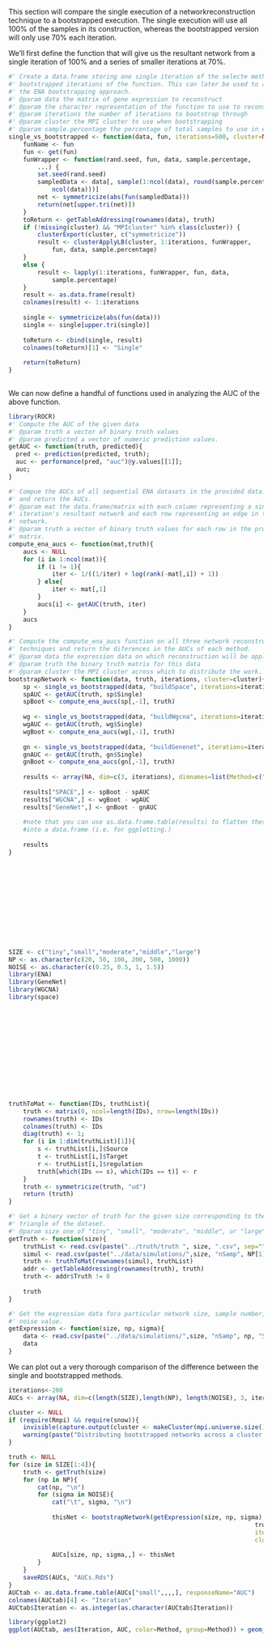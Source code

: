 This section will compare the single execution of a networkreconstruction technique to a bootstrapped execution. The single execution will use all 100% of the samples in its construction, whereas the bootstrapped version will only use 70% each iteration.

We'll first define the function that will give us the resultant network from a single iteration of 100% and a series of smaller iterations at 70%.

```r
#' Create a data.frame storing one single iteration of the selecte method along with multiple 
#' bootstrapped iterations of the function. This can later be used to analyze the performance of 
#' the ENA bootstrapping approach.
#' @param data the matrix of gene expression to reconstruct
#' @param the character representation of the function to use to reconstruct
#' @param iterations the number of iterations to bootstrap through
#' @param cluster the MPI cluster to use when bootstrapping
#' @param sample.percentage the percentage of total samples to use in each bootstrapped iteration.
single_vs_bootstrapped <- function(data, fun, iterations=500, cluster=NULL, sample.percentage = 0.7){
    funName <- fun
    fun <- get(fun)
    funWrapper <- function(rand.seed, fun, data, sample.percentage, 
        ...) {
        set.seed(rand.seed)
        sampledData <- data[, sample(1:ncol(data), round(sample.percentage * 
            ncol(data)))]
        net <- symmetricize(abs(fun(sampledData)))
        return(net[upper.tri(net)])
    }
    toReturn <- getTableAddressing(rownames(data), truth)
    if (!missing(cluster) && "MPIcluster" %in% class(cluster)) {
        clusterExport(cluster, c("symmetricize"))
        result <- clusterApplyLB(cluster, 1:iterations, funWrapper, 
            fun, data, sample.percentage)
    }
    else {
        result <- lapply(1:iterations, funWrapper, fun, data, 
            sample.percentage)
    }
    result <- as.data.frame(result)
    colnames(result) <- 1:iterations
    
    single <- symmetricize(abs(fun(data)))
    single <- single[upper.tri(single)]
    
    toReturn <- cbind(single, result)
    colnames(toReturn)[1] <- "Single"
        
    return(toReturn)
}
	

```

We can now define a handful of functions used in analyzing the AUC of the above function.

```r
library(ROCR)
#' Compute the AUC of the given data
#' @param truth a vector of binary truth values
#' @param predicted a vector of numeric prediction values.
getAUC <- function(truth, predicted){
  pred <- prediction(predicted, truth);
  auc <- performance(pred, "auc")@y.values[[1]];
  auc;
}

#' Compue the AUCs of all sequential ENA datasets in the provided data.frame
#' and return the AUCs.
#' @param mat the data.frame/matrix with each column representing a single 
#' iteration's resultant network and each row representing an edge in the
#' network.
#' @param truth a vector of binary truth values for each row in the provided
#' matrix.
compute_ena_aucs <- function(mat,truth){
	aucs <- NULL
	for (i in 1:ncol(mat)){
		if (i != 1){
			iter <- 1/((1/iter) + log(rank(-mat[,i]) + 1))
		} else{
			iter <- mat[,1]	
		}		
		aucs[i] <- getAUC(truth, iter)
	}
	aucs
}

#' Compute the compute_ena_aucs function on all three network reconstruction
#' techniques and return the diferences in the AUCs of each method.
#' @param data the expression data on which reconstruction will be applied
#' @param truth the binary truth matrix for this data
#' @param cluster the MPI cluster across which to distribute the work.
bootstrapNetwork <- function(data, truth, iterations, cluster=cluster){
	sp <- single_vs_bootstrapped(data, "buildSpace", iterations=iterations, cluster=cluster)
	spAUC <- getAUC(truth, sp$Single)
	spBoot <- compute_ena_aucs(sp[,-1], truth)
	
	wg <- single_vs_bootstrapped(data, "buildWgcna", iterations=iterations, cluster=cluster)
	wgAUC <- getAUC(truth, wg$Single)
	wgBoot <- compute_ena_aucs(wg[,-1], truth)
	
	gn <- single_vs_bootstrapped(data, "buildGenenet", iterations=iterations, cluster=cluster)
	gnAUC <- getAUC(truth, gn$Single)
	gnBoot <- compute_ena_aucs(gn[,-1], truth)
	
	results <- array(NA, dim=c(3, iterations), dimnames=list(Method=c("SPACE", "WGCNA", "GeneNet"), Iteration=1:iterations))
	
	results["SPACE",] <- spBoot - spAUC
	results["WGCNA",] <- wgBoot - wgAUC
	results["GeneNet",] <- gnBoot - gnAUC
	
	#note that you can use as.data.frame.table(results) to flatten these results
	#into a data.frame (i.e. for ggplotting.)
	
	results
}













SIZE <- c("tiny","small","moderate","middle","large")
NP <- as.character(c(20, 50, 100, 200, 500, 1000))
NOISE <- as.character(c(0.25, 0.5, 1, 1.5))
library(ENA)
library(GeneNet)
library(WGCNA)
library(space)














truthToMat <- function(IDs, truthList){
	truth <- matrix(0, ncol=length(IDs), nrow=length(IDs))
	rownames(truth) <- IDs
	colnames(truth) <- IDs
	diag(truth) <- 1;
	for (i in 1:dim(truthList)[1]){
		s <- truthList[i,]$Source
		t <- truthList[i,]$Target
		r <- truthList[i,]$regulation
		truth[which(IDs == s), which(IDs == t)] <- r
	}
	truth <- symmetricize(truth, "ud")
	return (truth)
}

#' Get a binary vector of truth for the given size corresponding to the upper
#' triangle of the dataset.
#' @param size one of "tiny", "small", "moderate", "middle", or "large"
getTruth <- function(size){
	truthList <- read.csv(paste("../truth/truth ", size, ".csv", sep=""));
	simul <- read.csv(paste("../data/simulations/",size, "nSamp", NP[1], "Sigma", NOISE[1], ".csv",sep=""), row.names=1)	
	truth <- truthToMat(rownames(simul), truthList)
	addr <- getTableAddressing(rownames(truth), truth)
	truth <- addr$Truth != 0
		
	truth		
}

#' Get the expression data fora particular network size, sample number, and 
#' noise value.
getExpression <- function(size, np, sigma){
	data <- read.csv(paste("../data/simulations/",size, "nSamp", np, "Sigma", sigma, ".csv",sep=""), row.names=1)	
	data
}
```

We can plot out a very thorough comparison of the difference between the single and bootstrapped methods.

```r
iterations<-200
AUCs <- array(NA, dim=c(length(SIZE),length(NP), length(NOISE), 3, iterations), dimnames=list(Size=SIZE, Samples=NP, Sigma=NOISE, Method=c("SPACE", "WGCNA", "GeneNet"), 1:iterations))

cluster <- NULL
if (require(Rmpi) && require(snow)){
	invisible(capture.output(cluster <- makeCluster(mpi.universe.size()-1, type="MPI")))	
	warning(paste("Distributing bootstrapped networks across a cluster of", mpi.universe.size()-1, "CPUs."))
}

truth <- NULL
for (size in SIZE[1:4]){
	truth <- getTruth(size)
	for (np in NP){
		cat(np, "\n")
		for (sigma in NOISE){
			cat("\t", sigma, "\n")	
			
			thisNet <- bootstrapNetwork(getExpression(size, np, sigma), 
																	truth, 
																	iterations=iterations, 
																	cluster=cluster)
			
			AUCs[size, np, sigma,,] <- thisNet		
		}
	}
	saveRDS(AUCs, "AUCs.Rds")	
}
AUCtab <- as.data.frame.table(AUCs["small",,,,], responseName="AUC")
colnames(AUCtab)[4] <- "Iteration"
AUCtab$Iteration <- as.integer(as.character(AUCtab$Iteration))
```

```r
library(ggplot2)
ggplot(AUCtab, aes(Iteration, AUC, color=Method, group=Method)) + geom_point() +  facet_grid(Sigma ~ Samples) + geom_hline(aes(yintercept=0))
```
